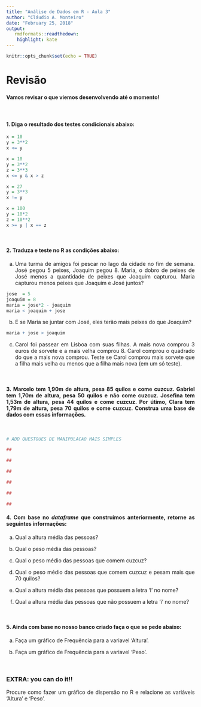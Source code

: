 ```yaml
---
title: "Análise de Dados em R - Aula 3"
author: "Cláudio A. Monteiro"
date: "February 25, 2018"
output:
   rmdformats::readthedown:
    highlight: kate
---
```

<style>
body {
text-align: justify}
</style>

```r
knitr::opts_chunk$set(echo = TRUE)
```

# **Revisão**

#### Vamos revisar o que viemos desenvolvendo até o momento!

</br>

#### 1. Diga o resultado dos testes condicionais abaixo:

```r
x = 10
y = 3**2
x <= y
```


```r
x = 10
y = 3**2
z = 3**3
x <= y & x > z
```


```r
x = 27
y = 3**3
x != y
```


```r
x = 100
y = 10*2
z = 10**2
x >= y | x == z
```

</br>

#### 2. Traduza e teste no R as condições abaixo:

a) Uma turma de amigos foi pescar no lago da cidade no fim de semana. José pegou 5 peixes, Joaquim pegou 8. Maria, o dobro de peixes de José menos a quantidade de peixes que Joaquim capturou. Maria capturou menos peixes que Joaquim e José juntos?

```r
jose  = 5
joaquim = 8
maria = jose*2 - joaquim
maria < joaquim + jose
```

b) E se Maria se juntar com José, eles terão mais peixes do que Joaquim?

```r
maria + jose > joaquim
```
c) Carol foi passear em Lisboa com suas filhas. A mais nova comprou 3 euros de sorvete e a mais velha comprou 8. Carol comprou o quadrado do que a mais nova comprou. Teste se Carol comprou mais sorvete que a filha mais velha ou menos que a filha mais nova (em um só teste).

</br>

#### 3. Marcelo tem 1,90m de altura, pesa 85 quilos e come cuzcuz. Gabriel tem 1,70m de altura, pesa 50 quilos e não come cuzcuz. Josefina tem 1,53m de altura, pesa 44 quilos e come cuzcuz. Por útimo, Clara tem 1,79m de altura, pesa 70 quilos e come cuzcuz. Construa uma base de dados com essas informações.

</br>

```r
# ADD QUESTOUES DE MANIPULACAO MAIS SIMPLES

## 

##

##

##

##

##
```

#### 4. Com base no *dataframe* que construimos anteriormente, retorne as seguintes informações:

a) Qual a altura média das pessoas?

b) Qual o peso média das pessoas?
 
c) Qual o peso médio das pessoas que comem cuzcuz?

d) Qual o peso médio das pessoas que comem cuzcuz e pesam mais que 70 quilos?

e) Qual a altura média das pessoas que possuem a letra 'l' no nome?

f) Qual a altura média das pessoas que não possuem a letra 'i' no nome?

</br>


#### 5. Ainda com base no nosso banco criado faça o que se pede abaixo:

a) Faça um gráfico de Frequência para a variavel 'Altura'.

d) Faça um gráfico de Frequência para a variavel 'Peso'.

</br>

### EXTRA: you can do it!!

Procure como fazer um gráfico de dispersão no R e relacione as variáveis 'Altura' e 'Peso'.



